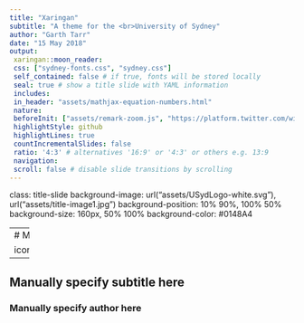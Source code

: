```yaml
---
title: "Xaringan"
subtitle: "A theme for the <br>University of Sydney"
author: "Garth Tarr"
date: "15 May 2018"
output:
 xaringan::moon_reader:
 css: ["sydney-fonts.css", "sydney.css"]
 self_contained: false # if true, fonts will be stored locally
 seal: true # show a title slide with YAML information
 includes:
 in_header: "assets/mathjax-equation-numbers.html"
 nature:
 beforeInit: ["assets/remark-zoom.js", "https://platform.twitter.com/widgets.js"]
 highlightStyle: github
 highlightLines: true
 countIncrementalSlides: false
 ratio: '4:3' # alternatives '16:9' or '4:3' or others e.g. 13:9
 navigation:
 scroll: false # disable slide transitions by scrolling
---
```


class: title-slide
background-image: url("assets/USydLogo-white.svg"), url("assets/title-image1.jpg")
background-position: 10% 90%, 100% 50%
background-size: 160px, 50% 100%
background-color: #0148A4

----
# Manually specify title here

icons::fontawesome("rocket")

---
## Manually specify subtitle here
### Manually specify author here


